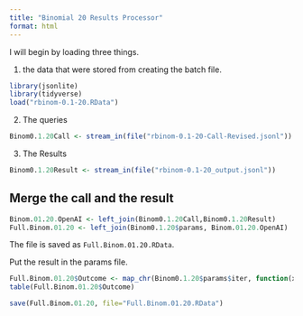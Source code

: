 ```yaml
---
title: "Binomial 20 Results Processor"
format: html
---
```


I will begin by loading three things.  

1. the data that were stored from creating the batch file.

```r
library(jsonlite)
library(tidyverse)
load("rbinom-0.1-20.RData")
```

2. The queries

```r
Binom0.1.20Call <- stream_in(file("rbinom-0.1-20-Call-Revised.jsonl"))
```

3. The Results

```r
Binom0.1.20Result <- stream_in(file("rbinom-0.1-20_output.jsonl"))
```

## Merge the call and the result

```r
Binom.01.20.OpenAI <- left_join(Binom0.1.20Call,Binom0.1.20Result)
Full.Binom.01.20 <- left_join(Binom0.1.20$params, Binom.01.20.OpenAI)
```

The file is saved as `Full.Binom.01.20.RData`.

Put the result in the params file.

```r
Full.Binom.01.20$Outcome <- map_chr(Binom0.1.20$params$iter, function(x) { unlist(Binom0.1.20Result$response$body$choices[[x]][[2]][2]) })
table(Full.Binom.01.20$Outcome)
```

```r
save(Full.Binom.01.20, file="Full.Binom.01.20.RData")
```

